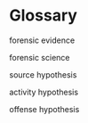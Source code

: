 # Glossary {#glossary}

forensic evidence

forensic science

source hypothesis

activity hypothesis

offense hypothesis

